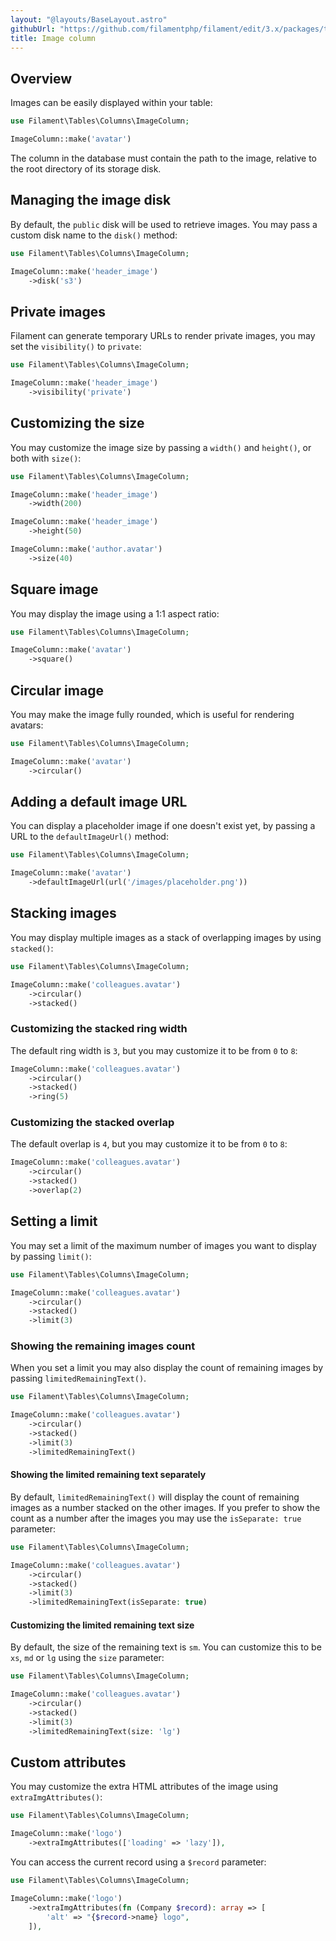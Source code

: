 ```yaml
---
layout: "@layouts/BaseLayout.astro"
githubUrl: "https://github.com/filamentphp/filament/edit/3.x/packages/tables/docs/03-columns/04-image.md"
title: Image column
---
```


## Overview

Images can be easily displayed within your table:

```php
use Filament\Tables\Columns\ImageColumn;

ImageColumn::make('avatar')
```

The column in the database must contain the path to the image, relative to the root directory of its storage disk.

<AutoScreenshot name="tables/columns/image/simple" alt="Image column" version="3.x" />

## Managing the image disk

By default, the `public` disk will be used to retrieve images. You may pass a custom disk name to the `disk()` method:

```php
use Filament\Tables\Columns\ImageColumn;

ImageColumn::make('header_image')
    ->disk('s3')
```

## Private images

Filament can generate temporary URLs to render private images, you may set the `visibility()` to `private`:

```php
use Filament\Tables\Columns\ImageColumn;

ImageColumn::make('header_image')
    ->visibility('private')
```

## Customizing the size

You may customize the image size by passing a `width()` and `height()`, or both with `size()`:

```php
use Filament\Tables\Columns\ImageColumn;

ImageColumn::make('header_image')
    ->width(200)

ImageColumn::make('header_image')
    ->height(50)

ImageColumn::make('author.avatar')
    ->size(40)
```

## Square image

You may display the image using a 1:1 aspect ratio:

```php
use Filament\Tables\Columns\ImageColumn;

ImageColumn::make('avatar')
    ->square()
```

<AutoScreenshot name="tables/columns/image/square" alt="Square image column" version="3.x" />

## Circular image

You may make the image fully rounded, which is useful for rendering avatars:

```php
use Filament\Tables\Columns\ImageColumn;

ImageColumn::make('avatar')
    ->circular()
```

<AutoScreenshot name="tables/columns/image/circular" alt="Circular image column" version="3.x" />

## Adding a default image URL

You can display a placeholder image if one doesn't exist yet, by passing a URL to the `defaultImageUrl()` method:

```php
use Filament\Tables\Columns\ImageColumn;

ImageColumn::make('avatar')
    ->defaultImageUrl(url('/images/placeholder.png'))
```

## Stacking images

You may display multiple images as a stack of overlapping images by using `stacked()`:

```php
use Filament\Tables\Columns\ImageColumn;

ImageColumn::make('colleagues.avatar')
    ->circular()
    ->stacked()
```

<AutoScreenshot name="tables/columns/image/stacked" alt="Stacked image column" version="3.x" />

### Customizing the stacked ring width

The default ring width is `3`, but you may customize it to be from `0` to `8`:

```php
ImageColumn::make('colleagues.avatar')
    ->circular()
    ->stacked()
    ->ring(5)
```

### Customizing the stacked overlap

The default overlap is `4`, but you may customize it to be from `0` to `8`:

```php
ImageColumn::make('colleagues.avatar')
    ->circular()
    ->stacked()
    ->overlap(2)
```

## Setting a limit

You may set a limit of the maximum number of images you want to display by passing `limit()`:

```php
use Filament\Tables\Columns\ImageColumn;

ImageColumn::make('colleagues.avatar')
    ->circular()
    ->stacked()
    ->limit(3)
```

<AutoScreenshot name="tables/columns/image/limited" alt="Limited image column" version="3.x" />

### Showing the remaining images count

When you set a limit you may also display the count of remaining images by passing `limitedRemainingText()`. 

```php
use Filament\Tables\Columns\ImageColumn;

ImageColumn::make('colleagues.avatar')
    ->circular()
    ->stacked()
    ->limit(3)
    ->limitedRemainingText()
```

<AutoScreenshot name="tables/columns/image/limited-remaining-text" alt="Limited image column with remaining text" version="3.x" />

#### Showing the limited remaining text separately

By default, `limitedRemainingText()` will display the count of remaining images as a number stacked on the other images. If you prefer to show the count as a number after the images you may use the `isSeparate: true` parameter:

```php
use Filament\Tables\Columns\ImageColumn;

ImageColumn::make('colleagues.avatar')
    ->circular()
    ->stacked()
    ->limit(3)
    ->limitedRemainingText(isSeparate: true)
```

<AutoScreenshot name="tables/columns/image/limited-remaining-text-separately" alt="Limited image column with remaining text separately" version="3.x" />

#### Customizing the limited remaining text size

By default, the size of the remaining text is `sm`. You can customize this to be `xs`, `md` or `lg` using the `size` parameter:

```php
use Filament\Tables\Columns\ImageColumn;

ImageColumn::make('colleagues.avatar')
    ->circular()
    ->stacked()
    ->limit(3)
    ->limitedRemainingText(size: 'lg')
```

## Custom attributes

You may customize the extra HTML attributes of the image using `extraImgAttributes()`:

```php
use Filament\Tables\Columns\ImageColumn;

ImageColumn::make('logo')
    ->extraImgAttributes(['loading' => 'lazy']),
```

You can access the current record using a `$record` parameter:

```php
use Filament\Tables\Columns\ImageColumn;

ImageColumn::make('logo')
    ->extraImgAttributes(fn (Company $record): array => [
        'alt' => "{$record->name} logo",
    ]),
```
